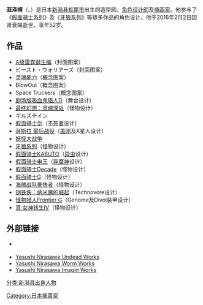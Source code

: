 {{expand|time=2016-02-20T08:02:09+00:00}}
{{Infobox person
|name=韮泽靖
|image=
|native_name={{lang|ja|韮沢 靖}}
|birth_date={{birth date|1963|8|26}}
|death_date={{death date and age|2016|2|2|1963|8|26|df=y}}
|death_cause=[[肾衰竭|肾衰竭]]
|birth_place={{JPN}}[[新潟县|新潟县]][[栃尾市|栃尾市]]
|nationality=日本人
|occupation=角色设计師
}}
{{japanese|japanese=韮沢 靖|kana=にらさわ やすし|romaji=Nirasawa Yasushi}}
'''韮泽靖'''（{{lang-ja|韮沢 靖}}、{{bd|1963年|8月26日|2016年|2月2日|catIdx=Nirasawa Yasushi}}）是日本[[新潟县|新潟县]][[栃尾市|栃尾市]]出生的造型師、[[角色设计師|角色设计師]]及[[插画家|插画家]]。他参与了《[[假面骑士系列|假面骑士系列]]》及《[[牙狼〈GARO〉|牙狼系列]]》等眾多作品的角色设计。他于2016年2月2日因肾衰竭逝世，享年52岁。

==作品==
*[[A级雷霆诞生编|A级雷霆诞生编]]（封面图案）
*ビースト・ウォリアーズ（封面图案）
*[[灵魂能力|灵魂能力]]（概念图案）
*BlowOut（概念图案）
*Space Truckers（概念图案）
*[[吸血鬼猎人D|剧场版吸血鬼猎人D]]（舞台设计）
*[[最终幻想：灵魂深处|最终幻想：灵魂深处]]（怪物设计）
*ギルステイン
*[[假面骑士剑|假面骑士剑]]（[[假面骑士剑#不死者(Undead)|不死者]]设计）
*[[哥斯拉_最后战役|哥斯拉 最后战役]]（[[盖刚|盖刚]]及X星人设计）
*[[妖怪大战争|妖怪大战争]]
*[[牙狼〈GARO〉|牙狼系列]]（怪物设计）
*[[假面骑士KABUTO|假面骑士KABUTO]]（[[异虫|异虫]]设计）
*[[假面骑士电王|假面骑士电王]]（[[异魔神|异魔神]]设计）
*[[假面骑士Decade|假面骑士Decade]]（怪物设计）
*[[假面骑士G|假面骑士G]]（怪物设计）
*[[海贼战队豪快者|海贼战队豪快者]]（怪物设计）
*[[钢铁侠：纳米魔的崛起|钢铁侠：纳米魔的崛起]]（Technovore设计）
*[[怪物猎人Frontier_G|怪物猎人Frontier G]]（Genome及Divol装甲设计）
*[[真·女神转生IV|真·女神转生IV]]（怪物设计）

==外部链接==
*{{Official website|http://yasushinirasawa.com/}} {{ja icon}}
*[https://web.archive.org/web/20160303193630/http://www.nira-undead.com/ Yasushi Nirasawa Undead Works]
*[https://web.archive.org/web/20081024153218/http://www.nira-works.com/worm/ Yasushi Nirasawa Worm Works]
*[https://web.archive.org/web/20090323022913/http://www.nira-works.com/ Yasushi Nirasawa Imagin Works]
{{reflist}}

{{Authority control}}
{{DEFAULTSORT:Nirasawa, Yasushi}}
[[Category:日本插畫家|Category:日本插畫家]]
[[分类:新潟县出身人物|分类:新潟县出身人物]]

{{Japan-artist-stub}}